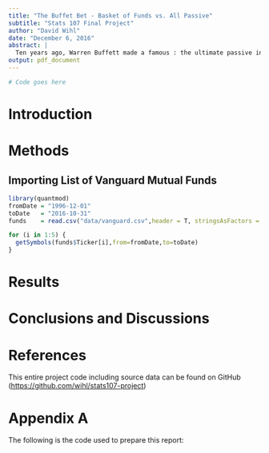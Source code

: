 ```yaml
---
title: "The Buffet Bet - Basket of Funds vs. All Passive"
subtitle: "Stats 107 Final Project"
author: "David Wihl"
date: "December 6, 2016"
abstract: |
  Ten years ago, Warren Buffett made a famous : the ultimate passive investment, the Vanguard S&P 500 Index Fund Admiral (VFIAX), vs. a basket of funds determined by a team of hedge fund experts. Whoever had a lower return after ten years would donate $1 million to the charity of choice of the winner. After eight years, it looks increasingly likely that Buffett will win the bet.
output: pdf_document
---
```

\begin{center}
\textbf{Type: Simulating a trading strategy.}
\end{center}

```r
# Code goes here
```

# Introduction

# Methods

## Importing List of Vanguard Mutual Funds
```r
library(quantmod)
fromDate = "1996-12-01"
toDate   = "2016-10-31"
funds    = read.csv("data/vanguard.csv",header = T, stringsAsFactors = F)
```

```r
for (i in 1:5) {
  getSymbols(funds$Ticker[i],from=fromDate,to=toDate)
}
```

# Results

# Conclusions and Discussions

# References

This entire project code including source data can be found on GitHub ([https://github.com/wihl/stats107-project](https://github.com/wihl/stats107-project))



# Appendix A

The following is the code used to prepare this report:
```r

```


